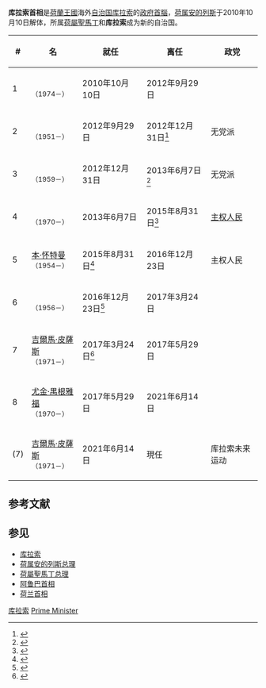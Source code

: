 {{库拉索政治}}

'''库拉索首相'''是[[荷蘭王國|荷蘭王國]]海外[[自治国|自治国]][[库拉索|库拉索]]的[[政府首腦|政府首腦]]，[[荷属安的列斯|荷属安的列斯]]于2010年10月10日解体，所属[[荷屬聖馬丁|荷屬聖馬丁]]和'''库拉索'''成为新的自治国。

{| class="wikitable sortable"
|-
! # !! 名 !! 就任 !! 离任 !! 政党
|-
| 1 || {{le|盖瑞特·肖特|Gerrit Schotte}}<br><small>（1974－）</small> || 2010年10月10日 || 2012年9月29日 || {{le|库拉索未来运动|Movementu Futuro Kòrsou}}
|-
| 2 || {{le|斯坦利·贝特里安|Stanley Betrian}}<br><small>（1951－）</small> || 2012年9月29日 || 2012年12月31日<ref>{{cite news|url=http://www.curacaochronicle.com/local/breaking-news-interim-government-has-just-sworn-in/|title=Breaking News: Interim Government Was Just Sworn In|work=Curaçao chronicle|accessdate=30 September 2012|date=29 September 2012|archive-url=https://web.archive.org/web/20121001071500/http://www.curacaochronicle.com/local/breaking-news-interim-government-has-just-sworn-in/|archive-date=2012-10-01|dead-url=yes}}</ref> || 无党派
|-
| 3 || {{le|丹尼尔·霍奇|Daniel Hodge}}<br><small>（1959－）</small> || 2012年12月31日 || 2013年6月7日<ref>{{cite news|url=http://www.nrc.nl/nieuws/2012/12/31/curacao-heeft-een-nieuw-tussenkabinet-dat-vooral-moet-bezuinigen/|title=Curacao heeft een tussenkabinet, dat vooral moet bezuinigen|language=nl|date=31 December 2012|accessdate=31 December 2012|archive-date=2016-02-21|archive-url=https://web.archive.org/web/20160221111033/http://www.nrc.nl/nieuws/2012/12/31/curacao-heeft-een-nieuw-tussenkabinet-dat-vooral-moet-bezuinigen|dead-url=no}}</ref> || 无党派
|-
| 4 || {{le|伊瓦尔·艾斯杰斯|Ivar Asjes}}<br><small>（1970－）</small> || 2013年6月7日 || 2015年8月31日<ref>{{cite news|url=http://nos.nl/artikel/515584-regering-curacao-beedigd.html|title=Regering Curaçao beëdigd|language=nl|date=7 June 2013|accessdate=7 June 2013|archive-date=2019-04-01|archive-url=https://web.archive.org/web/20190401215309/https://nos.nl/artikel/515584-regering-curacao-beedigd.html|dead-url=no}}</ref> || [[主权人民|主权人民]]
|-
| 5 || [[本·怀特曼|本·怀特曼]]<br><small>（1954－）</small> || 2015年8月31日<ref>{{cite web|title=Asjes resigns as prime minister|url=http://www.thedailyherald.com/index.php?option=com_content&id=58137:asjes-resigns-as-prime-minister&Itemid=54|website=The Daily Herald|accessdate=10 September 2015|date=1 September 2015}}{{Dead link}}</ref> || 2016年12月23日 || 主权人民
|-
| 6 || {{le|亨斯利·科伊曼|Hensley Koeiman}}<br><small>（1956－）</small> || 2016年12月23日<ref name="CurCho">{{cite web|title=Curaçao Has A New Government|url=http://curacaochronicle.com/main/curacao-has-a-new-government/|website=Curacao Chronicle|date=23 December 2016|accessdate=2017-02-18|archive-date=2016-12-24|archive-url=https://web.archive.org/web/20161224100404/http://curacaochronicle.com/main/curacao-has-a-new-government/|dead-url=no}}</ref> || 2017年3月24日 || {{le|MAN黨|Partido MAN}}
|-
| 7 || [[吉爾馬·皮薩斯|吉爾馬·皮薩斯]]<br><small>（1971－）</small> || 2017年3月24日<ref>{{cite web |author= |url=http://curacaochronicle.com/main/pisas-sworn-in-as-new-prime-minister-of-curacao/ |title=Pisas Sworn In As New Prime Minister Of Curaçao |language=nl |publisher=The Curaçao Chronicle |date=24 March 2017 |accessdate=26 March 2017 |archive-date=2017-07-28 |archive-url=https://web.archive.org/web/20170728181235/http://curacaochronicle.com/main/pisas-sworn-in-as-new-prime-minister-of-curacao/ |dead-url=no }}</ref> || 2017年5月29日 || {{le|库拉索未来运动|Movementu Futuro Kòrsou}}
|-
| 8 || [[尤金·禺根雅福|尤金·禺根雅福]]<br><small>（1970－）</small> || 2017年5月29日 || 2021年6月14日 || {{le|安地列斯重組黨|Party for the Restructured Antilles}}
|-
! (7) || [[吉爾馬·皮薩斯|吉爾馬·皮薩斯]]<br><small>（1971－）</small> || 2021年6月14日 || 現任 || 库拉索未来运动
|}

==参考文献==
{{reflist}}
==参见==
*[[库拉索|库拉索]]
*[[荷属安的列斯总理|荷属安的列斯总理]]
*[[荷屬聖馬丁总理|荷屬聖馬丁总理]]
*[[阿鲁巴首相|阿鲁巴首相]]
*[[荷兰首相|荷兰首相]]

{{美洲政府首脑}}

[[Category:非主权实体政府首脑|库拉索]]
[[Category:库拉索总理|Prime Minister]]